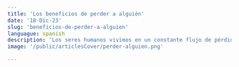 ```yaml
---
title: 'Los beneficios de perder a alguién'
date: '18-Dic-23'
slug: 'beneficios-de-perder-a-alguien'
languague: spanish
description: 'Los seres humanos vivimos en un constante flujo de pérdidas. Incluso perdemos cuando elegimos. Así pues, en reconocer y hacer algo frente a los errores está la oportunidad para ser mejores '
image: '/public/articlesCover/perder-alguien.png' 

---
```


<Title content={'Los beneficios de perder a alguien'} />
<P>
<b>Los seres humanos vivimos en un constante flujo de pérdidas.</b> Pérdida de conocimientos cuando olvidamos algo que aprendimos un año atrás, pérdida de relaciones cuando dejamos de hablar con ese amigo de la infancia, del colegio o universidad. La pérdida de una oportunidad laboral que pudo deberse a haber olvidado ese conocimiento que aprendimos un año atrás, y así se pueden seguir mencionando ejemplos que permitan demostrar la afirmación que abre este escrito.

<br/>

<b>Incluso perdemos cuando elegimos</b>, y esto se conoce como <b>costo de oportunidad.</b> Se puede definir como la representación del valor de las alternativas que sacrificamos al elegir una opción. Cuando elegimos firmar un contrato con una gran empresa, estamos rechazando a todas las otras compañías. Cuando elegimos aprender francés, estamos dejando de lado los otros más de 5000 idiomas, y cuando elegimos a una persona, estamos descartando a todas las demás.

<br/>

Un objeto, oportunidad o persona se pueden llevar a un estado de pérdida por distintos motivos, y estos pueden ser o no causados por nosotros. En este caso, prefiero enfocarme en personas que inconscientemente llevamos a este estado queriendo justamente lo contrario.

<br/>

Cuando la persona llega a este estado de pérdida, ya sea mínimo o desgarrador, se genera un dolor dentro de nosotros, pues fue un vínculo que se creó independientemente si hubiera sido de amistad, de amor, laboral o incluso recreativo. <b> La forma en que enfrentamos este dolor puede tener un impacto drástico en nuestra vida.</b>

<br/>

Las personas tenemos diferentes maneras de enfrentar los errores, ya sean con actitudes de aceptación, negación, aislamiento, entre otras. Sin embargo, independientemente de cómo nos comportamos ante estos, <b> si es importante que por un momento dejemos los sentimientos a un lado y pasemos a mirar toda la situación desde una perspectiva más racional, desde donde estos son de utilidad.</b>

<br/>

Se dice que después de una relación las personas no son las mismas y esto puede ser para bien o para mal, pues ante la ruptura de cualquier tipo las personas se posicionan ante una oportunidad de mejora que no encontrarán en ninguna otra situación; de modo que, bien enfocado este dolor puede llevar a un estado reflexivo importante el cual conlleva a ser consciente de esos motivos que llevaron a que se produjera dicha pérdida.

<br/>

Continuando con lo anterior, llegar a ese punto reflexivo no es tarea fácil, pues es como emprender un viaje a un lugar determinado pero el camino que conduce a allí es una selva densa donde la vegetación son los sentimientos por aquel vínculo y el trabajo complejo es no quedarse envuelto en ellos. <b> Una vez se llega allí es como alcanzar la cumbre de una gran montaña, el aire es más limpio, el sol calienta con más intensidad y la sensación de bienestar es superior.</b>

<br/>


<Quote author={'Jean Paul Sartre'} quote={'Somos lo que hacemos con lo que hicieron de nosotros'}/>

<br/>

Acá es necesario detenerse y analizar esta frase, pues refleja mucho de lo que va este escrito, pero prefiero hacerla de manera inversa.

<br/>

<b> Con lo que hicieron de nosotros: </b> Esta parte reconoce que hay situaciones, influencias y circunstancias en la vida que pueden o no estar fuera de nuestro control pero a la final son las experiencias que acontecen y lo único que queda por hacer es actuar frente a estas

<br/>

<b> Somos lo que hacemos: </b> Esta parte nos dota de una responsabilidad absoluta en la vida y nos hace conscientes de que en nuestros comportamientos y actitudes recae quienes somos y en qué persona queremos convertirnos. En cómo enfrentamos eso que hicieron de nosotros

<br/>

Así pues, resumiendo lo que dijo Sartre, <b> en reconocer y hacer algo frente a los errores está la oportunidad para ser mejores; en esto está lo que podemos ser. </b>

<br/>

Si bien la actitud más adecuada ante este tipo de situaciones es reconocer los errores y trabajar para mejorarlos, tampoco puede llegar a considerarse como el único culpable de que este vínculo haya finalizado, pues la otra persona también tuvo falencias; sin embargo, no podemos hacer nada ante eso y en parte es inutil reflexionar sobre las equivocaciones de los demás ya que no podemos forzar a cambiar a los demás, pero sí podemos aprender a identificar esos errores en otras personas para que no suceda lo mismo.

<br/>

Debido a mis experiencias y lo que han hecho de mí, soy un fiel creyente de que el crecimiento únicamente es posible por medio del dolor. Ya sea por el dolor de no tener el estilo de vida que quiero, el dolor de un rechazo, el dolor a ser excluido y muchos más, este me ha empujado a sacar lo mejor de mí y a evolucionar en situaciones en las que ni siquiera tenía ánimos para llegar al final del dia. <b> Los músculos no son los únicos que crecen cuando se rompen.</b>

<br/>

En fin, vivimos en un estado constante de pérdidas pero gracias a esto tenemos la continua oportunidad de mejorar y crecer ante estas situaciones. Cada persona pasa por nuestra vida para enseñarnos algo ya sea malo o bueno de nosotros, nos desnuda y revela nuestros defectos y aspectos en los que aún no habíamos trabajado y nos da la posibilidad de equivocarnos, ya depende de nosotros si decidimos mejorar estas facetas; en consecuencia, <b> considero que el estado ideal es querer a esta persona, pero no con un amor cegado por los sentimientos egoístas ni posesivos, sino con un amor que Erich Fromm denominó “Amor Fraternal”, un amor que sale desde el núcleo, donde no hay ninguna intención más que la que de amar siendo este el fin mismo </b>. En palabras de Fromm:

<br/>

<Quote author={'Erich Fromm'} quote={'El amor sólo comienza a desarrollarse cuando amamos a quienes no necesitamos para nuestros fines personales'}/>



</P>

<ShareWith slug={'beneficios-de-perder-a-alguien'}/>
